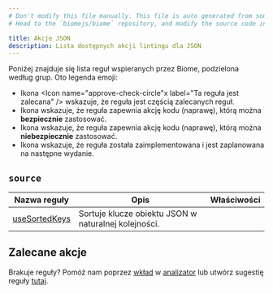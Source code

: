 ```yaml
---
# Don't modify this file manually. This file is auto generated from source, and you will lose your changes next time the website is built.
# Head to the `biomejs/biome` repository, and modify the source code in there.

title: Akcje JSON
description: Lista dostępnych akcji lintingu dla JSON
---
```




Poniżej znajduje się lista reguł wspieranych przez Biome, podzielona według grup. Oto legenda emoji:
- Ikona <span class='inline-icon' title="Ta reguła jest zalecana"><Icon name="approve-check-circle"x label="Ta reguła jest zalecana" /></span> wskazuje, że reguła jest częścią zalecanych reguł.
- Ikona <span class='inline-icon' title="Ta reguła ma bezpieczną naprawę"><Icon name="seti:config" label="Reguła ma bezpieczną naprawę" /></span> wskazuje, że reguła zapewnia akcję kodu (naprawę), którą można **bezpiecznie** zastosować.
- Ikona <span class='inline-icon' title="Ta reguła ma niebezpieczną naprawę"><Icon name="warning" label="Reguła ma niebezpieczną naprawę" /></span> wskazuje, że reguła zapewnia akcję kodu (naprawę), którą można **niebezpiecznie** zastosować.
- Ikona <span class='inline-icon' title="Ta reguła nie została jeszcze wydana"><Icon name="moon" label="Ta reguła nie została jeszcze wydana" /></span> wskazuje, że reguła została zaimplementowana i jest zaplanowana na następne wydanie.

## `source`

| Nazwa reguły | Opis | Właściwości |
| --- | --- | --- |
| [useSortedKeys](/assist/actions/use-sorted-keys) | Sortuje klucze obiektu JSON w naturalnej kolejności. | <span class='inline-icon' title='Reguła ma bezpieczną naprawę.'><Icon name="seti:config" label="Reguła ma bezpieczną naprawę" size="1.2rem"  /></span> |
## Zalecane akcje 

Brakuje reguły? Pomóż nam poprzez [wkład](https://github.com/biomejs/biome/blob/main/CONTRIBUTING.md) w [analizator](https://github.com/biomejs/biome/blob/main/crates/biome_analyze/CONTRIBUTING.md) lub utwórz sugestię reguły [tutaj](https://github.com/biomejs/biome/discussions/categories/rule-suggestion).
